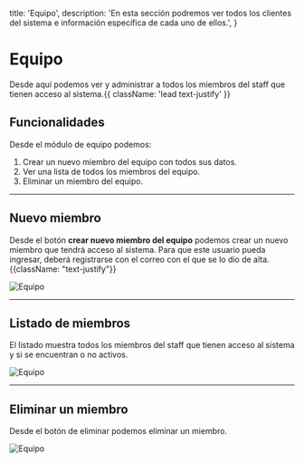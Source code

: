   title: 'Equipo',
  description:
    'En esta sección podremos ver todos los clientes del sistema e información específica de cada uno de ellos.',
}

# Equipo

Desde aquí podemos ver y administrar a todos los miembros del staff que tienen acceso al sistema.{{ className: 'lead text-justify' }}

## Funcionalidades

Desde el módulo de equipo podemos:

1. Crear un nuevo miembro del equipo con todos sus datos.
2. Ver una lista de todos los miembros del equipo.
3. Eliminar un miembro del equipo.

---

## Nuevo miembro

Desde el botón **crear nuevo miembro del equipo** podemos crear un nuevo miembro que tendrá acceso al sistema. Para que este usuario pueda ingresar, deberá registrarse con el correo con el que se lo dio de alta. {{className: "text-justify"}}

<Image src="/images/equipo-1.png" alt="Equipo" width={1000} height={800} />

---

## Listado de miembros

El listado muestra todos los miembros del staff que tienen acceso al sistema y si se encuentran o no activos.

<Image src="/images/equipo-1.png" alt="Equipo" width={1000} height={800} />

---

## Eliminar un miembro

Desde el botón de eliminar <DeleteIcon/> podemos eliminar un miembro.

<Image src="/images/equipo-1.png" alt="Equipo" width={1000} height={800} />
